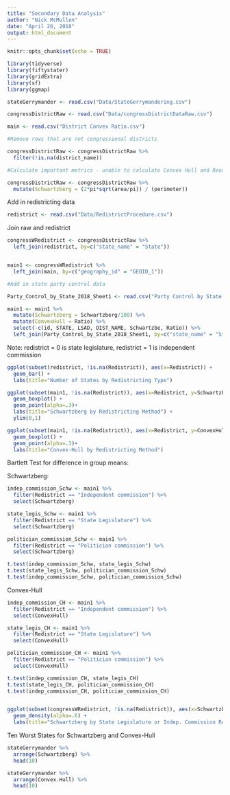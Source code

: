 ```yaml
---
title: "Secondary Data Analysis"
author: "Nick McMullen"
date: "April 26, 2018"
output: html_document
---
```


```r
knitr::opts_chunk$set(echo = TRUE)
```


```r

library(tidyverse)
library(fiftystater)
library(gridExtra)
library(sf)
library(ggmap)

```


```r

stateGerrymander <- read.csv("Data/StateGerrymandering.csv")

congressDistrictRaw <- read.csv("Data/congressDistrictDataRaw.csv")

main <- read.csv("District Convex Ratio.csv")

#Remove rows that are not congressional districts

congressDistrictRaw <- congressDistrictRaw %>%
  filter(!is.na(district_name))

#Calculate important metrics - unable to calculate Convex Hull and Reock w/o GIS - also, area and perimeter are in different units -- not sure which units -- this makes Polsby Popper calculations inaccurate, but Schwartzberg relies on a mere ratio, which we can use. 

congressDistrictRaw <- congressDistrictRaw %>%
  mutate(Schwartzberg = (2*pi*sqrt(area/pi)) / (perimeter))

```

Add in redistricting data

```r

redistrict <- read.csv("Data/RedistrictProcedure.csv")

```

Join raw and redistrict

```r

congressWRedistrict <- congressDistrictRaw %>%
  left_join(redistrict, by=c("state_name" = "State"))


main1 <- congressWRedistrict %>%
  left_join(main, by=c("geography_id" = "GEOID_1"))

#Add in state party control data

Party_Control_by_State_2018_Sheet1 <- read.csv("Party Control by State 2018 - Sheet1.csv")

main1 <- main1 %>%
  mutate(Schwartzberg = Schwartzberg/100) %>%
  mutate(ConvexHull = Ratio) %>%
  select(-c(id, STATE, LSAD, DIST_NAME, Schwartzbe, Ratio)) %>%
  left_join(Party_Control_by_State_2018_Sheet1, by=c("state_name" = "State"))


```


Note: redistrict = 0 is state legislature, redistrict = 1 is independent commission


```r

ggplot(subset(redistrict, !is.na(Redistrict)), aes(x=Redistrict)) + 
  geom_bar() + 
  labs(title="Number of States by Redistricting Type")

```

```r

ggplot(subset(main1, !is.na(Redistrict)), aes(x=Redistrict, y=Schwartzberg)) + 
  geom_boxplot() + 
  geom_point(alpha=.3)+
  labs(title="Schwartzberg by Redistricting Method") + 
  ylim(0,1)

ggplot(subset(main1, !is.na(Redistrict)), aes(x=Redistrict, y=ConvexHull)) + 
  geom_boxplot() + 
  geom_point(alpha=.3)+
  labs(title="Convex-Hull by Redistricting Method")

```



Bartlett Test for difference in group means:

Schwartzberg:

```r

indep_commission_Schw <- main1 %>%
  filter(Redistrict == "Independent commission") %>%
  select(Schwartzberg)

state_legis_Schw <- main1 %>%
  filter(Redistrict == "State Legislature") %>%
  select(Schwartzberg)

politician_commission_Schw <- main1 %>%
  filter(Redistrict == "Politician commission") %>%
  select(Schwartzberg)

t.test(indep_commission_Schw, state_legis_Schw)
t.test(state_legis_Schw, politician_commission_Schw)
t.test(indep_commission_Schw, politician_commission_Schw)

```

Convex-Hull

```r


indep_commission_CH <- main1 %>%
  filter(Redistrict == "Independent commission") %>%
  select(ConvexHull)

state_legis_CH <- main1 %>%
  filter(Redistrict == "State Legislature") %>%
  select(ConvexHull)

politician_commission_CH <- main1 %>%
  filter(Redistrict == "Politician commission") %>%
  select(ConvexHull)

t.test(indep_commission_CH, state_legis_CH)
t.test(state_legis_CH, politician_commission_CH)
t.test(indep_commission_CH, politician_commission_CH)



```


```r

ggplot(subset(congressWRedistrict, !is.na(Redistrict)), aes(x=Schwartzberg, fill=Redistrict)) +
  geom_density(alpha=.6) + 
  labs(title="Schwartzberg by State Legislature or Indep. Commission Redistricting")

```



Ten Worst States for Schwartzberg and Convex-Hull

```r

stateGerrymander %>%
  arrange(Schwartzberg) %>%
  head(10)

stateGerrymander %>%
  arrange(Convex.Hull) %>%
  head(10)

```
